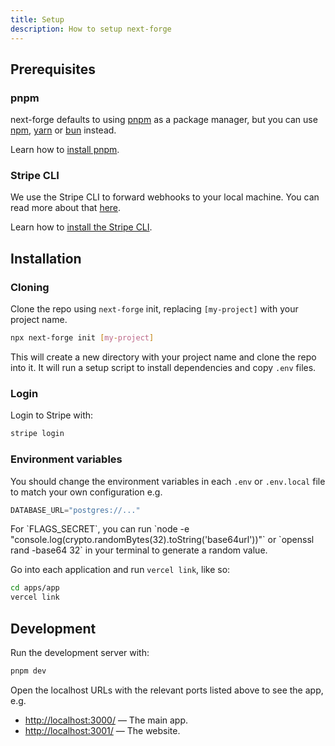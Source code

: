 ```yaml
---
title: Setup
description: How to setup next-forge
---
```


## Prerequisites

### pnpm

next-forge defaults to using [pnpm](https://pnpm.io/) as a package manager, but you can use [npm](https://www.npmjs.com/), [yarn](https://yarnpkg.com/) or [bun](https://bun.sh/) instead.

Learn how to [install pnpm](https://pnpm.io/installation).

### Stripe CLI

We use the Stripe CLI to forward webhooks to your local machine. You can read more about that [here](/docs/payments).

Learn how to [install the Stripe CLI](https://docs.stripe.com/stripe-cli#install).

## Installation

### Cloning

Clone the repo using `next-forge` init, replacing `[my-project]` with your project name.

```sh title="Terminal"
npx next-forge init [my-project]
```

This will create a new directory with your project name and clone the repo into it. It will run a setup script to install dependencies and copy `.env` files.

### Login

Login to Stripe with:

```sh title="Terminal"
stripe login
```

### Environment variables

You should change the environment variables in each `.env` or `.env.local` file to match your own configuration e.g.

```js title=".env.local"
DATABASE_URL="postgres://..."
```

<Callout type="tip">
For `FLAGS_SECRET`, you can run `node -e "console.log(crypto.randomBytes(32).toString('base64url'))"` or `openssl rand -base64 32` in your terminal to generate a random value.
</Callout>

Go into each application and run `vercel link`, like so:

```sh title="Terminal"
cd apps/app
vercel link
```

## Development

Run the development server with:

```sh title="Terminal"
pnpm dev
```

Open the localhost URLs with the relevant ports listed above to see the app, e.g.

- [http://localhost:3000/](http://localhost:3000/) — The main app.
- [http://localhost:3001/](http://localhost:3001/) — The website.